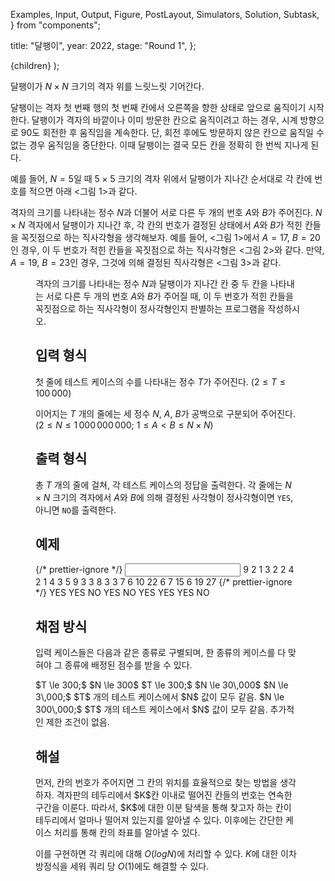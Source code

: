   Examples,
  Input,
  Output,
  Figure,
  PostLayout,
  Simulators,
  Solution,
  Subtask,
} from "components";

  title: "달팽이",
  year: 2022,
  stage: "Round 1",
};

  <PostLayout meta={meta}>{children}</PostLayout>
);

달팽이가 $N \times N$ 크기의 격자 위를 느릿느릿 기어간다.

<div style={{ display: "flex" }}>
  <Figure
    src="/2022/snail1-8ce0288530be.png"
    width={200}
  />
  <Figure
    src="/2022/snail2-3ef9e2f12710.png"
    width={200}
  />
</div>

달팽이는 격자 첫 번째 행의 첫 번째 칸에서 오른쪽을 향한 상태로 앞으로 움직이기 시작한다.
달팽이가 격자의 바깥이나 이미 방문한 칸으로 움직이려고 하는 경우, 시계 방향으로 $90$도 회전한 후
움직임을 계속한다. 단, 회전 후에도 방문하지 않은 칸으로 움직일 수 없는 경우 움직임을 중단한다.
이때 달팽이는 결국 모든 칸을 정확히 한 번씩 지나게 된다.

예를 들어, $N=5$일 때 $5 \times 5$ 크기의 격자 위에서 달팽이가 지나간 순서대로 
각 칸에 번호를 적으면 아래 &lt;그림 1&gt;과 같다.

격자의 크기를 나타내는 정수 $N$과 더불어 
서로 다른 두 개의 번호 $A$와 $B$가 주어진다. 
$N \times N$ 격자에서 달팽이가 지나간 후, 각 칸의 번호가 결정된 상태에서 
$A$와 $B$가 적힌 칸들을 꼭짓점으로 하는 
직사각형을 생각해보자. 예를 들어, &lt;그림 1&gt;에서 $A = 17$, $B = 20$인 경우,
이 두 번호가 적힌 칸들을 꼭짓점으로 하는 직사각형은 &lt;그림 2&gt;와 같다.
만약, $A = 19$, $B = 23$인 경우,
그것에 의해 결정된 직사각형은 &lt;그림 3&gt;과 같다.

<Figure
  src="/2022/snail3-1afd2d6d5f8b.png"
  width={800}
/>

격자의 크기를 나타내는 정수 $N$과 달팽이가 지나간 칸 중 두 칸을
나타내는 서로 다른 두 개의 번호 $A$와 $B$가 주어질 때, 
이 두 번호가 적힌 칸들을 꼭짓점으로 하는 직사각형이 정사각형인지 
판별하는 프로그램을 작성하시오.


## 입력 형식

첫 줄에 테스트 케이스의 수를 나타내는 정수 $T$가 주어진다. ($2 \le T \le 100\,000$)

이어지는 $T$ 개의 줄에는 세 정수 $N$, $A$, $B$가 공백으로 구분되어 주어진다.
($2 \le N \le 1\,000\,000\,000;$ $1 \le A < B \le N \times N$)


## 출력 형식

총 $T$ 개의 줄에 걸쳐, 각 테스트 케이스의 정답을 출력한다.
각 줄에는 $N \times N$ 크기의 격자에서 $A$와 $B$에 의해 결정된
사각형이 정사각형이면 `YES`, 아니면 `NO`를 
출력한다.

## 예제

<Examples>
  {/* prettier-ignore */}
  <Input>
9
2 1 3
2 2 4
2 1 4
3 5 9
3 3 8
3 3 7
6 10 22
6 7 15
6 19 27
  </Input>
  {/* prettier-ignore */}
  <Output>
YES
YES
NO
YES
NO
YES
YES
YES
NO
  </Output>
</Examples>

## 채점 방식

입력 케이스들은 다음과 같은 종류로 구별되며, 한 종류의 케이스를 다 맞혀야 그 종류에 배정된 점수를 받을 수 있다.

<Subtask index={1} score={17}>
  $T \le 300;$ $N \le 300$
</Subtask>
<Subtask index={2} score={19}>
  $T \le 300;$ $N \le 30\,000$
</Subtask>
<Subtask index={3} score={18}>
  $N \le 3\,000;$ $T$ 개의 테스트 케이스에서 $N$ 값이 모두 같음.
</Subtask>
<Subtask index={4} score={25}>
  $N \le 300\,000;$ $T$ 개의 테스트 케이스에서 $N$ 값이 모두 같음.
</Subtask>
<Subtask index={5} score={21}>
  추가적인 제한 조건이 없음.
</Subtask>

## 해설

<Solution>
먼저, 칸의 번호가 주어지면 그 칸의 위치를 효율적으로 찾는 방법을 생각하자. 
격자판의 테두리에서 $K$칸 이내로 떨어진 칸들의 번호는 연속한 구간을 이룬다.
따라서, $K$에 대한 이분 탐색을 통해 찾고자 하는 칸이 테두리에서 얼마나 떨어져 있는지를 알아낼 수 있다. 
이후에는 간단한 케이스 처리를 통해 칸의 좌표를 알아낼 수 있다.

이를 구현하면 각 쿼리에 대해 $O(log N)$에 처리할 수 있다. 
$K$에 대한 이차 방정식을 세워 쿼리 당 $O(1)$에도 해결할 수 있다.
</Solution>
